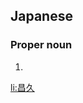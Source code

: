 ==Japanese==
{{ja-kanjitab|まさ|ひさ}}

===Proper noun===
{{ja-pos|proper|まさひさ}}

# {{given name|male|lang=ja|sort=まさひさ}}

[[li:昌久]]